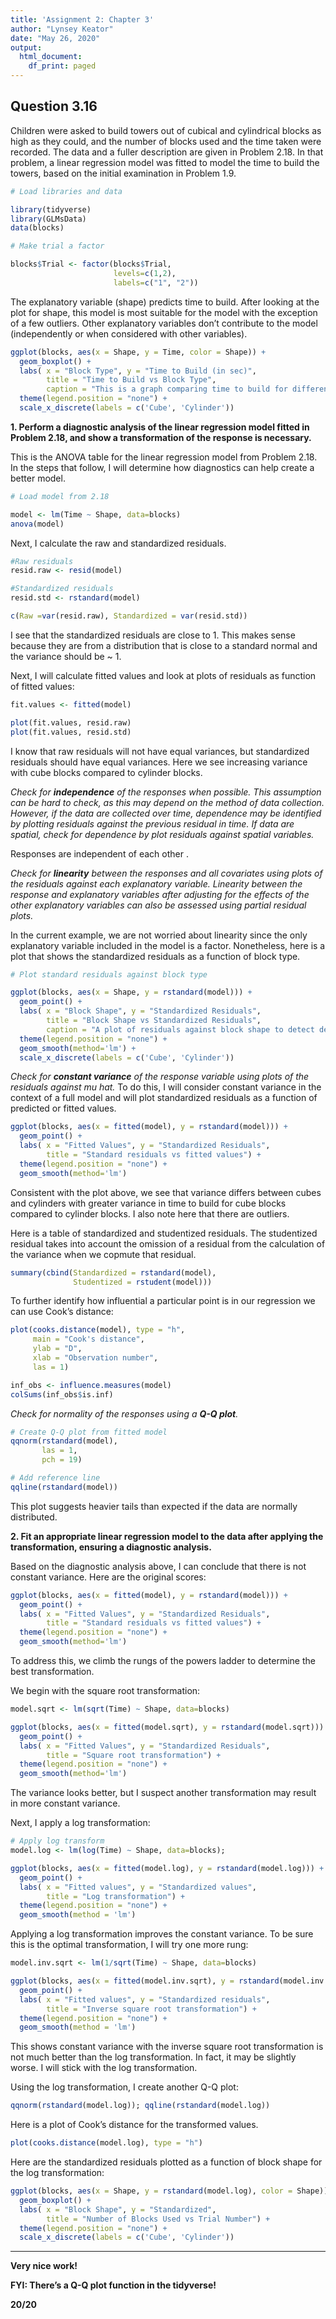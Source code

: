 ---
title: 'Assignment 2: Chapter 3'
author: "Lynsey Keator"
date: "May 26, 2020"
output:
  html_document:
    df_print: paged
---

## Question 3.16 

Children were asked to build towers out of cubical and cylindrical blocks as high as they could, and the number of blocks used and the time taken were recorded. The data and a fuller description are given in Problem 2.18. In that problem, a linear regression model was fitted to model the time to build the towers, based on the initial examination in Problem 1.9.

```{r include=FALSE}
# Load libraries and data

library(tidyverse)
library(GLMsData)
data(blocks)

# Make trial a factor

blocks$Trial <- factor(blocks$Trial,
                       levels=c(1,2),
                       labels=c("1", "2"))
```

The explanatory variable (shape) predicts time to build. After looking at the plot for shape, this model is most suitable for the model with the exception of a few outliers. Other explanatory variables don't contribute to the model (independently or when considered with other variables).
```{r echo=FALSE}
ggplot(blocks, aes(x = Shape, y = Time, color = Shape)) +
  geom_boxplot() +
  labs( x = "Block Type", y = "Time to Build (in sec)",
        title = "Time to Build vs Block Type",
        caption = "This is a graph comparing time to build for different block shapes") +
  theme(legend.position = "none") +
  scale_x_discrete(labels = c('Cube', 'Cylinder'))
```

**1. Perform a diagnostic analysis of the linear regression model fitted in Problem 2.18, and show a transformation of the response is necessary.**

This is the ANOVA table for the linear regression model from Problem 2.18. In the steps that follow, I will determine how diagnostics can help create a better model.
```{r echo=FALSE}
# Load model from 2.18

model <- lm(Time ~ Shape, data=blocks)
anova(model)
```

Next, I calculate the raw and standardized residuals.
```{r echo=FALSE}

#Raw residuals
resid.raw <- resid(model)

#Standardized residuals
resid.std <- rstandard(model)

c(Raw =var(resid.raw), Standardized = var(resid.std))
```
I see that the standardized residuals are close to 1. This makes sense because they are from a distribution that is close to a standard normal and the variance should be ~ 1.

Next, I will calculate fitted values and look at plots of residuals as function of fitted values:

```{r echo=FALSE}
fit.values <- fitted(model)

plot(fit.values, resid.raw)
plot(fit.values, resid.std)
```


I know that raw residuals will not have equal variances, but standardized residuals should have equal variances. Here we see increasing variance with cube blocks compared to cylinder blocks.

*Check for __independence__ of the responses when possible. This assumption can be hard to check, as this may depend on the method of data collection. However, if the data are collected over time, dependence may be identified by plotting residuals against the previous residual in time. If data are spatial, check for dependence by plot residuals against spatial variables.*

Responses are independent of each other .

*Check for __linearity__ between the responses and all covariates using plots of the residuals against each explanatory variable. Linearity between the response and explanatory variables after adjusting for the effects of the other explanatory variables can also be assessed using partial residual plots.*

In the current example, we are not worried about linearity since the only explanatory variable included in the model is a factor. Nonetheless, here is a plot that shows the standardized residuals as a function of block type.

```{r echo=FALSE}
# Plot standard residuals against block type

ggplot(blocks, aes(x = Shape, y = rstandard(model))) +
  geom_point() +
  labs( x = "Block Shape", y = "Standardized Residuals",
        title = "Block Shape vs Standardized Residuals",
        caption = "A plot of residuals against block shape to detect deviations from linearity") +
  theme(legend.position = "none") +
  geom_smooth(method='lm') +
  scale_x_discrete(labels = c('Cube', 'Cylinder'))

```

*Check for __constant variance__ of the response variable using plots of the residuals against mu hat.*
To do this, I will consider constant variance in the context of a full model and will plot standardized residuals as a function of predicted or fitted values. 

```{r echo=FALSE}
ggplot(blocks, aes(x = fitted(model), y = rstandard(model))) +
  geom_point() +
  labs( x = "Fitted Values", y = "Standardized Residuals",
        title = "Standard residuals vs fitted values") +
  theme(legend.position = "none") +
  geom_smooth(method='lm') 
```


Consistent with the plot above, we see that variance differs between cubes and cylinders with greater variance in time to build for cube blocks compared to cylinder blocks. I also note here that there are outliers. 

Here is a table of standardized and studentized residuals. The studentized residual takes into account the omission of a residual from the calculation of the variance when we copmute that residual.

```{r echo=FALSE}
summary(cbind(Standardized = rstandard(model),
              Studentized = rstudent(model)))
```

To further identify how influential a particular point is in our regression we can use Cook's distance:

```{r}
plot(cooks.distance(model), type = "h",
     main = "Cook's distance",
     ylab = "D",
     xlab = "Observation number",
     las = 1)
```
```{r echo=FALSE}
inf_obs <- influence.measures(model)
colSums(inf_obs$is.inf)
```

*Check for normality of the responses using a __Q-Q plot__.*

```{r echo=FALSE}
# Create Q-Q plot from fitted model
qqnorm(rstandard(model),
       las = 1,
       pch = 19)

# Add reference line
qqline(rstandard(model))
```


This plot suggests heavier tails than expected if the data are normally distributed. 


**2. Fit an appropriate linear regression model to the data after applying the transformation, ensuring a diagnostic analysis.**

Based on the diagnostic analysis above, I can conclude that there is not constant variance. Here are the original scores:

```{r}
ggplot(blocks, aes(x = fitted(model), y = rstandard(model))) +
  geom_point() +
  labs( x = "Fitted Values", y = "Standardized Residuals",
        title = "Standard residuals vs fitted values") +
  theme(legend.position = "none") +
  geom_smooth(method='lm') 
```

To address this, we climb the rungs of the powers ladder to determine the best transformation.

We begin with the square root transformation:
```{r echo=FALSE}
model.sqrt <- lm(sqrt(Time) ~ Shape, data=blocks)

ggplot(blocks, aes(x = fitted(model.sqrt), y = rstandard(model.sqrt))) +
  geom_point() +
  labs( x = "Fitted Values", y = "Standardized Residuals",
        title = "Square root transformation") +
  theme(legend.position = "none") +
  geom_smooth(method='lm') 

```

The variance looks better, but I suspect another transformation may result in more constant variance.

Next, I apply a log transformation:

```{r include=FALSE}
# Apply log transform
model.log <- lm(log(Time) ~ Shape, data=blocks);
```

```{r echo=FALSE}
ggplot(blocks, aes(x = fitted(model.log), y = rstandard(model.log))) +
  geom_point() +
  labs( x = "Fitted values", y = "Standardized values",
        title = "Log transformation") +
  theme(legend.position = "none") +
  geom_smooth(method = 'lm')

```

Applying a log transformation improves the constant variance. To be sure this is the optimal transformation, I will try one more rung:

```{r}
model.inv.sqrt <- lm(1/sqrt(Time) ~ Shape, data=blocks)

ggplot(blocks, aes(x = fitted(model.inv.sqrt), y = rstandard(model.inv.sqrt))) +
  geom_point() +
  labs( x = "Fitted values", y = "Standardized residuals",
        title = "Inverse square root transformation") +
  theme(legend.position = "none") +
  geom_smooth(method = 'lm')
```


This shows constant variance with the inverse square root transformation is not much better than the log transformation. In fact, it may be slightly worse. I will stick with the log transformation.

Using the log transformation, I create another Q-Q plot:
```{r echo=FALSE}
qqnorm(rstandard(model.log)); qqline(rstandard(model.log))
```

Here is a plot of Cook's distance for the transformed values.
```{r echo=FALSE}
plot(cooks.distance(model.log), type = "h")
```

Here are the standardized residuals plotted as a function of block shape for the log transformation:
```{r echo=FALSE}
ggplot(blocks, aes(x = Shape, y = rstandard(model.log), color = Shape)) +
  geom_boxplot() +
  labs( x = "Block Shape", y = "Standardized",
        title = "Number of Blocks Used vs Trial Number") +
  theme(legend.position = "none") +
  scale_x_discrete(labels = c('Cube', 'Cylinder'))
```

***

**Very nice work!**

**FYI: There's a Q-Q plot function in the tidyverse!**

**20/20**

